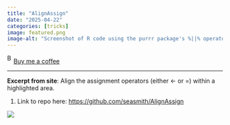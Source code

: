 ```yaml
---
title: "AlignAssign"
date: "2025-04-22"
categories: [tricks]
image: featured.png
image-alt: "Screenshot of R code using the purrr package's %||% operator to assign default values to variables like status, team, priority, and others, with multiple cursors visible for simultaneous editing."
---
```


<link href="https://fonts.googleapis.com/css?family=Cookie" rel="stylesheet"><a class="bmc-button" target="_blank" href="https://www.buymeacoffee.com/JoscelinRocha">![Buy me a coffee](https://cdn.buymeacoffee.com/buttons/bmc-new-btn-logo.svg){alt="Buy me a coffee" width="15" height="21"}Buy me a coffee</a>

------------------------------------------------------------------------

**Excerpt from site**: Align the assignment operators (either \<- or =) within a highlighted area.

1.  Link to repo here: <https://github.com/seasmith/AlignAssign>

![](featured.png)
